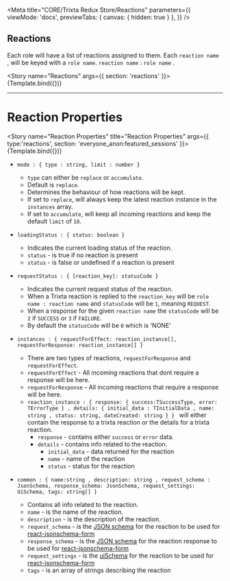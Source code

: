 
<Meta title="CORE/Trixta Redux Store/Reactions" parameters={{
    viewMode: 'docs',
    previewTabs: {
      canvas: { hidden: true }
     },
  }} />

## Reactions

Each role will have a list of reactions assigned to them. Each `reaction name `,
will be keyed with a `role name`. `reaction name` : `role name` .

<Story name="Reactions" args={{ section: 'reactions' }}>
  {Template.bind({})}
</Story>

---

# Reaction Properties

<Story name="Reaction Properties" title="Reaction Properties" args={{ type:'reactions', section: 'everyone_anon:featured_sessions' }}>
  {Template.bind({})}
</Story>

- `mode : { type : string, limit : number }`
  - `type` can either be `replace` or `accumulate`.
  - Default is `replace`.
  - Determines the behaviour of how reactions will be kept.
  - If set to `replace`, will always keep the latest reaction instance in the `instances` array.
  - If set to `accumulate`, will keep all incoming reactions and keep the default `limit` of `10`.

- `loadingStatus : { status: boolean }`
  - Indicates the current loading status of the reaction.
  - `status` - is true if no reaction is present
  - `status` - is false or undefined if a reaction is present

- `requestStatus : { [reaction_key]: statusCode }`
  - Indicates the current request status of the reaction.
  - When a Trixta reaction is replied to  the `reaction_key` will be `role name : reaction name` and `statusCode` will be `1`, meaning `REQUEST`.
  - When a response for the given `reaction name` the `statusCode` will be `2` if `SUCCESS` or `3` if `FAILURE`.
  - By default the `statusCode` will be `0` which is 'NONE'

- `instances : { requestForEffect: reaction_instance[], requestForResponse: reaction_instance[] }`
  - There are two types of reactions, `requestForResponse` and `requestForEffect`.
  - `requestForEffect` - All incoming reactions that dont require a response will be here.
  - `requestForResponse` - All incoming reactions that require a response will be here.
  - `reaction_instance : {
    response: { success:TSuccessType, error: TErrorType } ,
    details: {
      initial_data : TInitialData , name: string , status: string, dateCreated: string
      }
    }
    ` will either contain the response to a trixta reaction or the details for a trixta reaction.
    -  `response` - contains either `success` or `error` data.
    -  `details` - contains info related to the reaction.
        - `initial_data` - data returned for the reaction
        - `name` - name of the reaction
        - `status` - status for the reaction

- `common : { name:string , description: string , request_schema : JsonSchema,
response_schema: JsonSchema,
request_settings: UiSchema, tags: string[] }`
  - Contains all info related to the reaction.
  - `name` - is the name of the reaction.
  - `description` - is the description of the reaction.
  - `request_schema` - is the [JSON schema](http://json-schema.org/) for the reaction to be used for [react-jsonschema-form](https://react-jsonschema-form.readthedocs.io/en/latest/)
   - `response_schema` - is the [JSON schema](http://json-schema.org/) for the reaction response to be used for [react-jsonschema-form](https://react-jsonschema-form.readthedocs.io/en/latest/)
    - `request_settings` - is the [uiSchema](https://react-jsonschema-form.readthedocs.io/en/latest/api-reference/uiSchema/) for the reaction to be used for [react-jsonschema-form](https://react-jsonschema-form.readthedocs.io/en/latest/)
    - `tags` - is an array of strings describing the reaction
